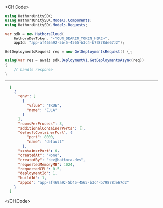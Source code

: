 
<CH.Code>
```csharp GetDeployments.cs
using HathoraUnitySDK;
using HathoraUnitySDK.Models.Components;
using HathoraUnitySDK.Models.Requests;

var sdk = new HathoraCloud(
    HathoraDevToken: "<YOUR_BEARER_TOKEN_HERE>",
    appId: "app-af469a92-5b45-4565-b3c4-b79878de67d2");

GetDeploymentsRequest req = new GetDeploymentsRequest() {};

using(var res = await sdk.DeploymentV1.GetDeploymentsAsync(req))
{
    // handle response
}
```
---

```json Example Response
  [
    {
      "env": [
        {
          "value": "TRUE",
          "name": "EULA"
        }
      ],
      "roomsPerProcess": 3,
      "additionalContainerPorts": [],
      "defaultContainerPort": {
          "port": 8000,
          "name": "default"
        },
      "containerPort": 0,
      "createdAt": "None",
      "createdBy": "dev@hathora.dev",
      "requestedMemoryMB": 1024,
      "requestedCPU": 0.5,
      "deploymentId": 1,
      "buildId": 1,
      "appId": "app-af469a92-5b45-4565-b3c4-b79878de67d2"
    }
  ]
```
</CH.Code>

